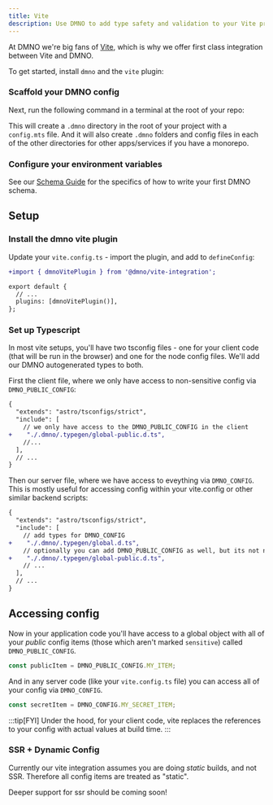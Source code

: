```yaml
---
title: Vite
description: Use DMNO to add type safety and validation to your Vite project's configuration. 
---
```



At DMNO we're big fans of [Vite](https://vitejs.dev/), which is why we offer first class integration between Vite and DMNO. 

To get started, install `dmno` and the `vite` plugin: 

<TabbedCode packageName="@dmno/vite-integration dmno" />

### Scaffold your DMNO config

Next, run the following command in a terminal at the root of your repo:

<TabbedCode command="dmno init" />

This will create a `.dmno` directory in the root of your project with a `config.mts` file. And it will also create `.dmno` folders and config files in each of the other directories for other apps/services if you have a monorepo.

### Configure your environment variables    

See our [Schema Guide](/docs/guides/schema) for the specifics of how to write your first DMNO schema. 


## Setup

### Install the dmno vite plugin

Update your `vite.config.ts` - import the plugin, and add to `defineConfig`:

```diff lang="ts" title="vite.config.ts" ins="dmnoVitePlugin()"
+import { dmnoVitePlugin } from '@dmno/vite-integration';

export default {
  // ...
  plugins: [dmnoVitePlugin()],
};

```

### Set up Typescript
In most vite setups, you'll have two tsconfig files - one for your client code (that will be run in the browser) and one for the node config files. We'll add our DMNO autogenerated types to both.

First the client file, where we only have access to non-sensitive config via `DMNO_PUBLIC_CONFIG`:
```diff lang="json" title="tsconfig.json"
{
  "extends": "astro/tsconfigs/strict",
  "include": [
    // we only have access to the DMNO_PUBLIC_CONFIG in the client
+    "./.dmno/.typegen/global-public.d.ts",
    //...
  ],
  // ...
}
```

Then our server file, where we have access to eveything via `DMNO_CONFIG`. This is mostly useful for accessing config within your vite.config or other similar backend scripts:
```diff lang="json" title="tsconfig.node.json"
{
  "extends": "astro/tsconfigs/strict",
  "include": [
    // add types for DMNO_CONFIG
+    "./.dmno/.typegen/global.d.ts",
    // optionally you can add DMNO_PUBLIC_CONFIG as well, but its not necessary
+    "./.dmno/.typegen/global-public.d.ts",
    // ...
  ],
  // ...
}
```


## Accessing config

Now in your application code you'll have access to a global object with all of your _public_ config items (those which aren't marked `sensitive`) called `DMNO_PUBLIC_CONFIG`. 

```js
const publicItem = DMNO_PUBLIC_CONFIG.MY_ITEM;
```

And in any server code (like your `vite.config.ts` file) you can access all of your config via `DMNO_CONFIG`.

```js
const secretItem = DMNO_CONFIG.MY_SECRET_ITEM;
```


:::tip[FYI]
Under the hood, for your client code, vite replaces the references to your config with actual values at build time.
:::

### SSR + Dynamic Config

Currently our vite integration assumes you are doing _static_ builds, and not SSR. Therefore all config items are treated as "static".

Deeper support for ssr should be coming soon!

